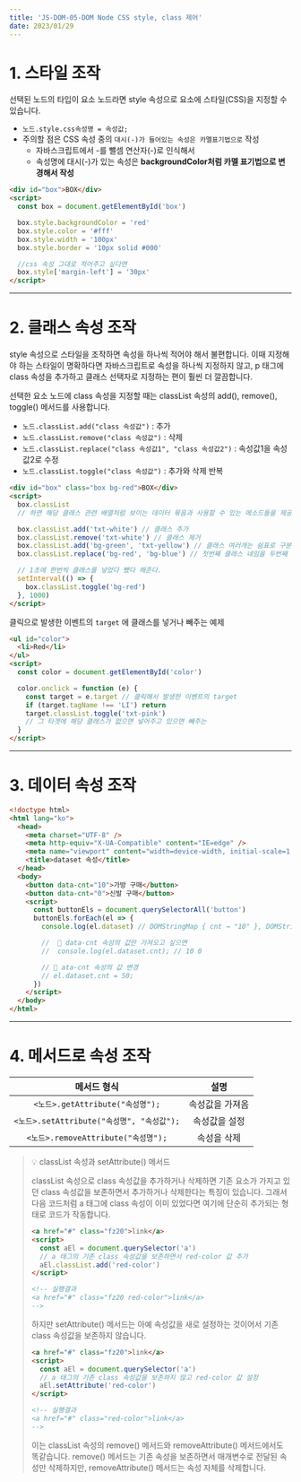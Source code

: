 ---
title: 'JS-DOM-05-DOM Node CSS style, class 제어'
date: 2023/01/29
---

# 1. 스타일 조작

선택된 노드의 타입이 요소 노드라면 style 속성으로 요소에 스타일(CSS)을 지정할 수 있습니다.

- `노드.style.css속성명 = 속성값;`
- 주의할 점은 CSS 속성 중의 `대시(-)가 들어있는 속성은 카멜표기법으로` 작성
  - 자바스크립트에서 -를 뺄셈 연산자(-)로 인식해서
  - 속성명에 대시(-)가 있는 속성은 **backgroundColor처럼 카멜 표기법으로 변경해서 작성**

```html
<div id="box">BOX</div>
<script>
  const box = document.getElementById('box')

  box.style.backgroundColor = 'red'
  box.style.color = '#fff'
  box.style.width = '100px'
  box.style.border = '10px solid #000'

  //css 속성 그대로 적어주고 싶다면
  box.style['margin-left'] = '30px'
</script>
```

---

# 2. 클래스 속성 조작

style 속성으로 스타일을 조작하면 속성을 하나씩 적어야 해서 불편합니다.
이때 지정해야 하는 스타일이 명확하다면 자바스크립트로 속성을 하나씩 지정하지 않고,
p 태그에 class 속성을 추가하고 클래스 선택자로 지정하는 편이 훨씬 더 깔끔합니다.

선택한 요소 노드에 class 속성을 지정할 때는 classList 속성의 add(), remove(), toggle() 메서드를 사용합니다.

- `노드.classList.add("class 속성값")` : 추가
- `노드.classList.remove("class 속성값")` : 삭제
- `노드.classList.replace("class 속성값1", "class 속성값2")` : 속성값1을 속성값2로 수정
- `노드.classList.toggle("class 속성값")` : 추가와 삭제 반복

```html
<div id="box" class="box bg-red">BOX</div>
<script>
  box.classList
  // 하면 해당 클래스 관련 배열처럼 보이는 데이터 묶음과 사용할 수 있는 메소드들을 제공

  box.classList.add('txt-white') // 클래스 추가
  box.classList.remove('txt-white') // 클래스 제거
  box.classList.add('bg-green', 'txt-yellow') // 클래스 여러개는 쉼표로 구분해서 추가
  box.classList.replace('bg-red', 'bg-blue') // 첫번째 클래스 네임을 두번째 클래스 네임으로 수정

  // 1초에 한번씩 클래스를 넣었다 뺐다 해준다.
  setInterval(() => {
    box.classList.toggle('bg-red')
  }, 1000)
</script>
```

클릭으로 발생한 이벤트의 `target` 에 클래스를 넣거나 빼주는 예제

```html
<ul id="color">
  <li>Red</li>
</ul>
<script>
  const color = document.getElementById('color')

  color.onclick = function (e) {
    const target = e.target // 클릭해서 발생한 이벤트의 target
    if (target.tagName !== 'LI') return
    target.classList.toggle('txt-pink')
    // 그 타겟에 해당 클래스가 없으면 넣어주고 있으면 빼주는
  }
</script>
```

---

# 3. 데이터 속성 조작

```html
<!doctype html>
<html lang="ko">
  <head>
    <meta charset="UTF-8" />
    <meta http-equiv="X-UA-Compatible" content="IE=edge" />
    <meta name="viewport" content="width=device-width, initial-scale=1.0" />
    <title>dataset 속성</title>
  </head>
  <body>
    <button data-cnt="10">가방 구매</button>
    <button data-cnt="0">신발 구매</button>
    <script>
      const buttonEls = document.querySelectorAll('button')
      buttonEls.forEach(el => {
        console.log(el.dataset) // DOMStringMap { cnt → "10" }, DOMStringMap { cnt → "0" }

        //  📝 data-cnt 속성의 값만 가져오고 싶으면
        //  console.log(el.dataset.cnt); // 10 0

        // 📝 ata-cnt 속성의 값 변경
        // el.dataset.cnt = 50;
      })
    </script>
  </body>
</html>
```

---

# 4. 메서드로 속성 조작

|                메서드 형식                 |      설명       |
| :----------------------------------------: | :-------------: |
|      `<노드>.getAttribute("속성명");`      | 속성값을 가져옴 |
| `<노드>.setAttribute("속성명", "속성값");` |  속성값을 설정  |
|    `<노드>.removeAttribute("속성명");`     |   속성을 삭제   |

> 💡 classList 속성과 setAttribute() 메서드
>
> classList 속성으로 class 속성값을 추가하거나 삭제하면 기존 요소가 가지고 있던 class 속성값을 보존하면서 추가하거나 삭제한다는 특징이 있습니다. 그래서 다음 코드처럼 a 태그에 class 속성이 이미 있었다면 여기에 단순히 추가되는 형태로 코드가 작동합니다.
>
> ```html
> <a href="#" class="fz20">link</a>
> <script>
>   const aEl = document.querySelector('a')
>   // a 태그의 기존 class 속성값을 보존하면서 red-color 값 추가
>   aEl.classList.add('red-color')
> </script>
>
> <!-- 실행결과
> <a href="#" class="fz20 red-color">link</a>
> -->
> ```
>
> 하지만 setAttribute() 메서드는 아예 속성값을 새로 설정하는 것이어서 기존 class 속성값을 보존하지 않습니다.
>
> ```html
> <a href="#" class="fz20">link</a>
> <script>
>   const aEl = document.querySelector('a')
>   // a 태그의 기존 class 속성값을 보존하지 않고 red-color 값 설정
>   aEl.setAttribute('red-color')
> </script>
>
> <!-- 실행결과
> <a href="#" class="red-color">link</a>
> -->
> ```
>
> 이는 classList 속성의 remove() 메서드와 removeAttribute() 메서드에서도 똑같습니다. remove() 메서드는 기존 속성을 보존하면서 매개변수로 전달된 속성만 삭제하지만, removeAttribute() 메서드는 속성 자체를 삭제합니다.
